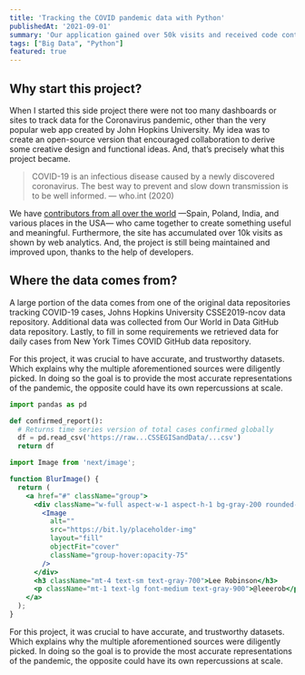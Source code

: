 ```yaml
---
title: 'Tracking the COVID pandemic data with Python'
publishedAt: '2021-09-01'
summary: 'Our application gained over 50k visits and received code contributions from open-source developers around the world.'
tags: ["Big Data", "Python"]
featured: true
---
```


## Why start this project?

When I started this side project there were not too many dashboards or sites to track data for the Coronavirus pandemic, other than the very popular web app created by John Hopkins University. My idea was to create an open-source version that encouraged collaboration to derive some creative design and functional ideas. And, that’s precisely what this project became.

> COVID-19 is an infectious disease caused by a newly discovered coronavirus. The best way to prevent and slow down transmission is to be well informed. — who.int (2020)

We have [contributors from all over the world](github.com) —Spain, Poland, India, and various places in the USA— who came together to create something useful and meaningful. Furthermore, the site has accumulated over 10k visits as shown by web analytics. And, the project is still being maintained and improved upon, thanks to the help of developers.

## Where the data comes from?

A large portion of the data comes from one of the original data repositories tracking COVID-19 cases, Johns Hopkins University CSSE2019-ncov data repository. Additional data was collected from Our World in Data GitHub data repository. Lastly, to fill in some requirements we retrieved data for daily cases from New York Times COVID GitHub data repository.

For this project, it was crucial to have accurate, and trustworthy datasets. Which explains why the multiple aforementioned sources were diligently picked. In doing so the goal is to provide the most accurate representations of the pandemic, the opposite could have its own repercussions at scale.

```python showLineNumbers
import pandas as pd

def confirmed_report():
  # Returns time series version of total cases confirmed globally
  df = pd.read_csv('https://raw...CSSEGISandData/...csv')
  return df
```


```jsx {1,7-13} title="pages/index.tsx" showLineNumbers
import Image from 'next/image';

function BlurImage() {
  return (
    <a href="#" className="group">
      <div className="w-full aspect-w-1 aspect-h-1 bg-gray-200 rounded-lg overflow-hidden xl:aspect-w-7 xl:aspect-h-8">
        <Image
          alt=""
          src="https://bit.ly/placeholder-img"
          layout="fill"
          objectFit="cover"
          className="group-hover:opacity-75"
        />
      </div>
      <h3 className="mt-4 text-sm text-gray-700">Lee Robinson</h3>
      <p className="mt-1 text-lg font-medium text-gray-900">@leeerob</p>
    </a>
  );
}
```

For this project, it was crucial to have accurate, and trustworthy datasets. Which explains why the multiple aforementioned sources were diligently picked. In doing so the goal is to provide the most accurate representations of the pandemic, the opposite could have its own repercussions at scale.
